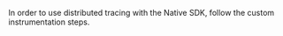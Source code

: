 In order to use distributed tracing with the Native SDK, follow the <PlatformLink to="/usage/distributed-tracing/custom-instrumentation/">custom instrumentation</PlatformLink> steps.
